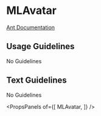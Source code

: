 
# MLAvatar

[Ant Documentation](https://3x.ant.design/components/avatar)

## Usage Guidelines
No Guidelines

## Text Guidelines
No Guidelines

<PropsPanels of={[
  MLAvatar,
]} />
